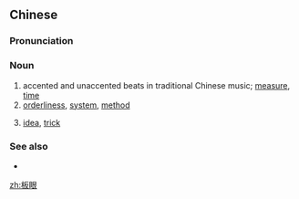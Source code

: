 ==Chinese==
{{zh-forms}}

===Pronunciation===
{{zh-pron
|m=bǎnyǎn
|c=baan2 ngaan5
|cat=n
}}

===Noun===
{{zh-noun}}

# accented and unaccented beats in traditional Chinese music; [[measure]], [[time]]
# [[orderliness]], [[system]], [[method]]
# {{lb|zh|dialectal}} [[idea]], [[trick]]

===See also===
* {{zh-l|有板有眼}}

{{zh-cat|Music}}

[[zh:板眼]]